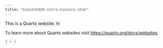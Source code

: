 ```yaml
---
title: "biostat840-intro-kinnary-shah"
---
```


This is a Quarto website. hi

To learn more about Quarto websites visit <https://quarto.org/docs/websites>.

```r
1 + 1
```
